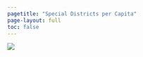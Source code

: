 ```yaml
---
pagetitle: "Special Districts per Capita"
page-layout: full
toc: false
---
```


![](img/spdist-pc.png){fig-alt="Total independent special districts per 10,000 population, 2022"}